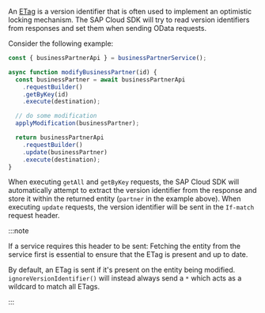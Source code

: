 An [ETag](https://developer.mozilla.org/en-US/docs/Web/HTTP/Headers/ETag) is a version identifier that is often used to implement an optimistic locking mechanism.
The SAP Cloud SDK will try to read version identifiers from responses and set them when sending OData requests.

Consider the following example:

```ts
const { businessPartnerApi } = businessPartnerService();

async function modifyBusinessPartner(id) {
  const businessPartner = await businessPartnerApi
    .requestBuilder()
    .getByKey(id)
    .execute(destination);

  // do some modification
  applyModification(businessPartner);

  return businessPartnerApi
    .requestBuilder()
    .update(businessPartner)
    .execute(destination);
}
```

When executing `getAll` and `getByKey` requests, the SAP Cloud SDK will automatically attempt to extract the version identifier from the response and store it within the returned entity (`partner` in the example above).
When executing `update` requests, the version identifier will be sent in the `If-match` request header.

:::note

If a service requires this header to be sent: Fetching the entity from the service first is essential to ensure that the ETag is present and up to date.

By default, an ETag is sent if it's present on the entity being modified.
`ignoreVersionIdentifier()` will instead always send a `*` which acts as a wildcard to match all ETags.

:::
